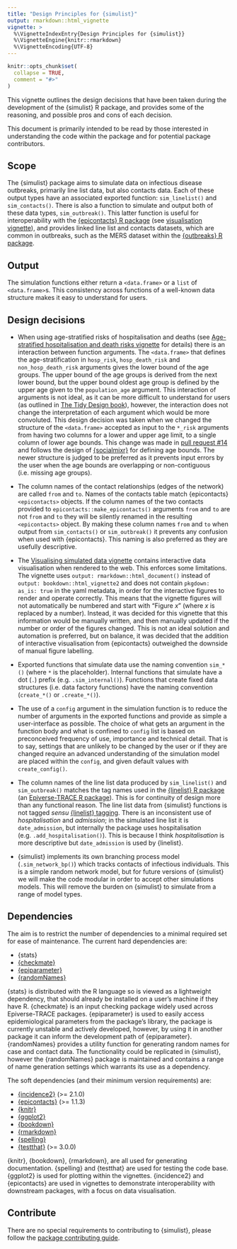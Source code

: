 ```yaml
---
title: "Design Principles for {simulist}"
output: rmarkdown::html_vignette
vignette: >
  %\VignetteIndexEntry{Design Principles for {simulist}}
  %\VignetteEngine{knitr::rmarkdown}
  %\VignetteEncoding{UTF-8}
---
```


```r
knitr::opts_chunk$set(
  collapse = TRUE,
  comment = "#>"
)
```

This vignette outlines the design decisions that have been taken during the development of the {simulist} R package, and provides some of the reasoning, and possible pros and cons of each decision.

This document is primarily intended to be read by those interested in understanding the code within the package and for potential package contributors.

## Scope

The {simulist} package aims to simulate data on infectious disease outbreaks, primarily line list data, but also contacts data. Each of these output types have an associated exported function: `sim_linelist()` and `sim_contacts()`. There is also a function to simulate and output both of these data types, `sim_outbreak()`. This latter function is useful for interoperability with the [{epicontacts} R package](https://CRAN.R-project.org/package=epicontacts) (see [visualisation vignette](vis-linelist.html)), and provides linked line list and contacts datasets, which are common in outbreaks, such as the MERS dataset within the [{outbreaks} R package](https://CRAN.R-project.org/package=outbreaks).

## Output

The simulation functions either return a `<data.frame>` or a `list` of `<data.frame>`s. This consistency across functions of a well-known data structure makes it easy to understand for users.

## Design decisions

- When using age-stratified risks of hospitalisation and deaths (see [Age-stratified hospitalisation and death risks vignette](age-strat-risks.html) for details) there is an interaction between function arguments. The `<data.frame>` that defines the age-stratification in `hosp_risk`, `hosp_death_risk` and `non_hosp_death_risk` arguments gives the lower bound of the age groups. The upper bound of the age groups is derived from the next lower bound, but the upper bound oldest age group is defined by the upper age given to the `population_age` argument. This interaction of arguments is not ideal, as it can be more difficult to understand for users (as outlined in [The Tidy Design book](https://design.tidyverse.org/independent-meaning.html#whats-the-problem)), however, the interaction does not change the interpretation of each argument which would be more convoluted. This design decision was taken when we changed the structure of the `<data.frame>` accepted as input to the `*_risk` arguments from having two columns for a lower and upper age limit, to a single column of lower age bounds. This change was made in [pull request #14](https://github.com/epiverse-trace/simulist/pull/14) and follows the design of [{socialmixr}](https://github.com/epiforecasts/socialmixr/blob/main/R/contact_matrix.r) for defining age bounds. The newer structure is judged to be preferred as it prevents input errors by the user when the age bounds are overlapping or non-contiguous (i.e. missing age groups).

- The column names of the contact relationships (edges of the network) are called `from` and `to`. Names of the contacts table match {epicontacts} `<epicontacts>` objects. If the column names of the two contacts provided to `epicontacts::make_epicontacts()` arguments `from` and `to` are not `from` and `to` they will be silently renamed in the resulting `<epicontacts>` object. By making these column names `from` and `to` when output from `sim_contacts()` or `sim_outbreak()` it prevents any confusion when used with {epicontacts}. This naming is also preferred as they are usefully descriptive.

- The [Visualising simulated data vignette](vis-linelist.html) contains interactive data visualisation when rendered to the web. This enforces some limitations. The vignette uses `output: rmarkdown::html_document()` instead of `output: bookdown::html_vignette2` and does not contain `pkgdown: as_is: true` in the yaml metadata, in order for the interactive figures to render and operate correctly. This means that the vignette figures will not automatically be numbered and start with "Figure _x_" (where _x_ is replaced by a number). Instead, it was decided for this vignette that this information would be manually written, and then manually updated if the number or order of the figures changed. This is not an ideal solution and automation is preferred, but on balance, it was decided that the addition of interactive visualisation from {epicontacts} outweighed the downside of manual figure labelling.

- Exported functions that simulate data use the naming convention `sim_*()` (where `*` is the placeholder). Internal functions that simulate have a dot (`.`) prefix (e.g. `.sim_internal()`). Functions that create fixed data structures (i.e. data factory functions) have the naming convention (`create_*()` or `.create_*()`).

- The use of a `config` argument in the simulation function is to reduce the number of arguments in the exported functions and provide as simple a user-interface as possible. The choice of what gets an argument in the function body and what is confined to `config` list is based on preconceived frequency of use, importance and technical detail. That is to say, settings that are unlikely to be changed by the user or if they are changed require an advanced understanding of the simulation model are placed within the `config`, and given default values with `create_config()`.

- The column names of the line list data produced by `sim_linelist()` and `sim_outbreak()` matches the tag names used in the [{linelist} R package](https://CRAN.R-project.org/package=linelist) (an [Epiverse-TRACE R package](https://github.com/epiverse-trace)). This is for continuity of design more than any functional reason. The line list data from {simulist} functions is not tagged _sensu_ [{linelist} tagging](https://epiverse-trace.github.io/linelist/articles/linelist.html). There is an inconsistent use of _hospitalisation_ and _admission_; in the simulated line list it is `date_admission`, but internally the package uses hospitalisation (e.g. `.add_hospitalisation()`). This is because I think _hospitalisation_ is more descriptive but `date_admission` is used by {linelist}.

- {simulist} implements its own branching process model (`.sim_network_bp()`) which tracks contacts of infectious individuals. This is a simple random network model, but for future versions of {simulist} we will make the code modular in order to accept other simulations models. This will remove the burden on {simulist} to simulate from a range of model types.

## Dependencies

The aim is to restrict the number of dependencies to a minimal required set for ease of maintenance. The current hard dependencies are:

* {stats}
* [{checkmate}](https://CRAN.R-project.org/package=checkmate)
* [{epiparameter}](https://github.com/epiverse-trace/epiparameter)
* [{randomNames}](https://CRAN.R-project.org/package=randomNames)

{stats} is distributed with the R language so is viewed as a lightweight dependency, that should already be installed on a user's machine if they have R. {checkmate} is an input checking package widely used across Epiverse-TRACE packages. {epiparameter} is used to easily access epidemiological parameters from the package's library, the package is currently unstable and actively developed, however, by using it in another package it can inform the development path of {epiparameter}. {randomNames} provides a utility function for generating random names for case and contact data. The functionality could be replicated in {simulist}, however the {randomNames} package is maintained and contains a range of name generation settings which warrants its use as a dependency.

The soft dependencies (and their minimum version requirements) are:

* [{incidence2}](https://CRAN.R-project.org/package=incidence2) (>= 2.1.0)
* [{epicontacts}](https://CRAN.R-project.org/package=epicontacts) (>= 1.1.3)
* [{knitr}](https://CRAN.R-project.org/package=knitr)
* [{ggplot2}](https://CRAN.R-project.org/package=ggplot2)
* [{bookdown}](https://CRAN.R-project.org/package=bookdown)
* [{rmarkdown}](https://CRAN.R-project.org/package=rmarkdown)
* [{spelling}](https://CRAN.R-project.org/package=spelling)
* [{testthat}](https://CRAN.R-project.org/package=testthat) (>= 3.0.0)

{knitr}, {bookdown}, {rmarkdown}, are all used for generating documentation. {spelling} and {testthat} are used for testing the code base. {ggplot2} is used for plotting within the vignettes. {incidence2} and {epicontacts} are used in vignettes to demonstrate interoperability with downstream packages, with a focus on data visualisation.

## Contribute

There are no special requirements to contributing to {simulist}, please follow the [package contributing guide](https://github.com/epiverse-trace/.github/blob/main/CONTRIBUTING.md).
